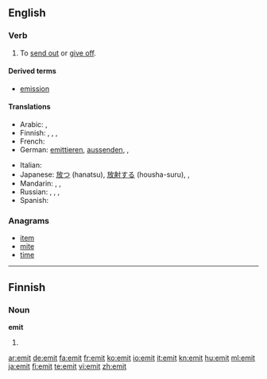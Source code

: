 {{also|émit|émît}}
==English==

===Verb===
{{en-verb|emit|t|ing}}

# {{transitive}} To [[send out]] or [[give off]].

====Derived terms====
* [[emission]]

====Translations====
{{trans-top|to send out or give off}}
* Arabic: {{t|ar|نفث|tr=náfatha|sc=Arab}},  {{t|ar|أصدر|tr='áSdara|sc=Arab}}
* Finnish: {{t+|fi|päästää}}, {{t-|fi|emittoida}}, {{t+|fi|lähettää}}, {{t-|fi|säteillä}}
* French: {{t+|fr|émettre}}
* German: [[emittieren]], [[aussenden]],  {{t|de|emittieren}},  {{t|de|aussenden}}
{{trans-mid}}
* Italian: {{t+|it|emettere}}
* Japanese: [[放つ]] (hanatsu), [[放射]][[する]] (housha-suru),  {{t|ja|放つ|tr=はなつ, hanatsu|sc=Jpan}},  {{t|ja|放射|tr=ほうしゃする, hōsha-surú|alt=放射する|sc=Jpan}}
* Mandarin: {{t|zh|排放|tr=páifàng|sc=Hani}},  {{t|zh|散發|sc=Hani}},  {{t|zh|散发|tr=sànfā|sc=Hani}}
* Russian: {{t|ru|выбрасывать|tr=vybrásyvat'|sc=Cyrl}},  {{t|ru|выделять|tr=vydelját'|sc=Cyrl}},  {{t|ru|испускать|tr=ispuskát'|sc=Cyrl}},  {{t|ru|извергать|tr=izvergát'|sc=Cyrl}}
* Spanish: {{t|es|emitir}}
{{trans-bottom}}

===Anagrams===
* [[item]]
* [[mite]]
* [[time]]

----

==Finnish==

===Noun===
'''emit'''

# {{plural of|emi|lang=Finnish}}

[[ar:emit]]
[[de:emit]]
[[fa:emit]]
[[fr:emit]]
[[ko:emit]]
[[io:emit]]
[[it:emit]]
[[kn:emit]]
[[hu:emit]]
[[ml:emit]]
[[ja:emit]]
[[fi:emit]]
[[te:emit]]
[[vi:emit]]
[[zh:emit]]